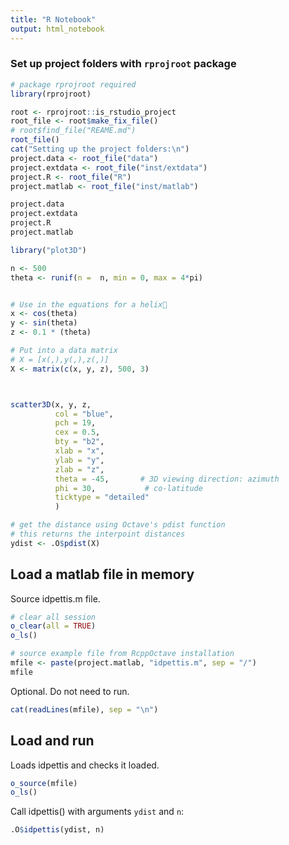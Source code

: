 ```yaml
---
title: "R Notebook"
output: html_notebook
---
```


### Set up project folders with `rprojroot` package

```r
# package rprojroot required
library(rprojroot)

root <- rprojroot::is_rstudio_project
root_file <- root$make_fix_file()
# root$find_file("REAME.md")
root_file()
cat("Setting up the project folders:\n")
project.data <- root_file("data")
project.extdata <- root_file("inst/extdata")
project.R <- root_file("R")
project.matlab <- root_file("inst/matlab")

project.data
project.extdata
project.R
project.matlab
```

```r
library("plot3D")

n <- 500
theta <- runif(n =  n, min = 0, max = 4*pi)


# Use in the equations for a helix￿
x <- cos(theta)
y <- sin(theta)
z <- 0.1 * (theta)

# Put into a data matrix
# X = [x(,),y(,),z(,)]
X <- matrix(c(x, y, z), 500, 3)



scatter3D(x, y, z,
          col = "blue",
          pch = 19,
          cex = 0.5,
          bty = "b2",
          xlab = "x",
          ylab = "y",
          zlab = "z",
          theta = -45,       # 3D viewing direction: azimuth
          phi = 30,           # co-latitude
          ticktype = "detailed"
          )
```



```r
# get the distance using Octave's pdist function
# this returns the interpoint distances
ydist <- .O$pdist(X)
```

## Load a matlab file in memory
Source idpettis.m file.
```r
# clear all session
o_clear(all = TRUE)
o_ls()

# source example file from RcppOctave installation
mfile <- paste(project.matlab, "idpettis.m", sep = "/")
mfile
```

Optional. Do not need to run.
```r
cat(readLines(mfile), sep = "\n")
```

## Load and run
Loads idpettis and checks it loaded.
```r
o_source(mfile)
o_ls()
```

Call idpettis() with arguments `ydist` and `n`:
```r
.O$idpettis(ydist, n)
```



